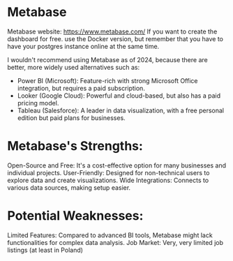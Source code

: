 # Metabase
Metabase website: https://www.metabase.com/
If you want to create the dashboard for free. use the Docker version, but remember that you have to have your postgres instance online at the same time.

I wouldn't recommend using Metabase as of 2024, because there are better, more widely used alternatives such as:
- Power BI (Microsoft): Feature-rich with strong Microsoft Office integration, but requires a paid subscription.
- Looker (Google Cloud): Powerful and cloud-based, but also has a paid pricing model.
- Tableau (Salesforce): A leader in data visualization, with a free personal edition but paid plans for businesses.

# Metabase's Strengths:
Open-Source and Free: It's a cost-effective option for many businesses and individual projects.
User-Friendly: Designed for non-technical users to explore data and create visualizations.
Wide Integrations: Connects to various data sources, making setup easier.

# Potential Weaknesses:
Limited Features: Compared to advanced BI tools, Metabase might lack functionalities for complex data analysis.
Job Market: Very, very limited job listings (at least in Poland)